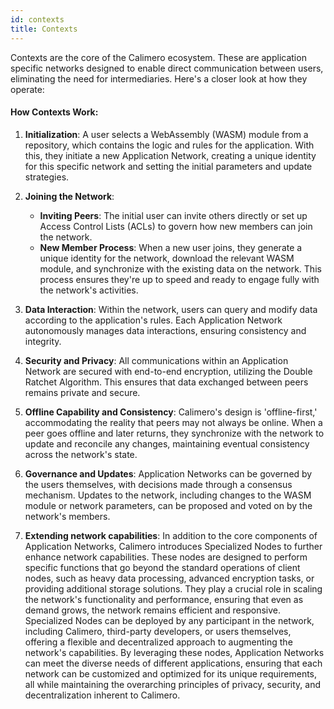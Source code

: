 ```yaml
---
id: contexts
title: Contexts
---
```


Contexts are the core of the Calimero ecosystem. These are application specific
networks designed to enable direct communication between users, eliminating the
need for intermediaries. Here's a closer look at how they operate:

#### **How Contexts Work:**

1. **Initialization**: A user selects a WebAssembly (WASM) module from a
   repository, which contains the logic and rules for the application. With
   this, they initiate a new Application Network, creating a unique identity for
   this specific network and setting the initial parameters and update
   strategies.

2. **Joining the Network**:

   - **Inviting Peers**: The initial user can invite others directly or set up
     Access Control Lists (ACLs) to govern how new members can join the network.
   - **New Member Process**: When a new user joins, they generate a unique
     identity for the network, download the relevant WASM module, and
     synchronize with the existing data on the network. This process ensures
     they're up to speed and ready to engage fully with the network's
     activities.

3. **Data Interaction**: Within the network, users can query and modify data
   according to the application's rules. Each Application Network autonomously
   manages data interactions, ensuring consistency and integrity.

4. **Security and Privacy**: All communications within an Application Network
   are secured with end-to-end encryption, utilizing the Double Ratchet
   Algorithm. This ensures that data exchanged between peers remains private and
   secure.

5. **Offline Capability and Consistency**: Calimero's design is 'offline-first,'
   accommodating the reality that peers may not always be online. When a peer
   goes offline and later returns, they synchronize with the network to update
   and reconcile any changes, maintaining eventual consistency across the
   network's state.

6. **Governance and Updates**: Application Networks can be governed by the users
   themselves, with decisions made through a consensus mechanism. Updates to the
   network, including changes to the WASM module or network parameters, can be
   proposed and voted on by the network's members.

7. **Extending network capabilities**: In addition to the core components of
   Application Networks, Calimero introduces Specialized Nodes to further
   enhance network capabilities. These nodes are designed to perform specific
   functions that go beyond the standard operations of client nodes, such as
   heavy data processing, advanced encryption tasks, or providing additional
   storage solutions. They play a crucial role in scaling the network's
   functionality and performance, ensuring that even as demand grows, the
   network remains efficient and responsive. Specialized Nodes can be deployed
   by any participant in the network, including Calimero, third-party
   developers, or users themselves, offering a flexible and decentralized
   approach to augmenting the network's capabilities. By leveraging these nodes,
   Application Networks can meet the diverse needs of different applications,
   ensuring that each network can be customized and optimized for its unique
   requirements, all while maintaining the overarching principles of privacy,
   security, and decentralization inherent to Calimero.
